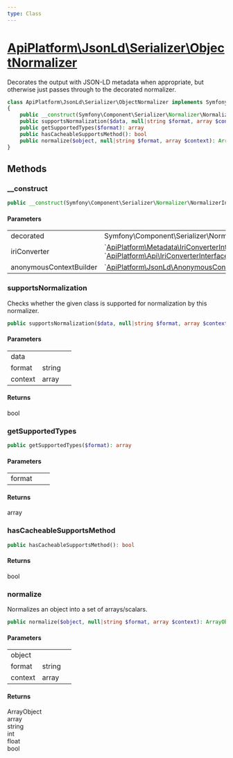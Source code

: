 ```yaml
---
type: Class
---
```


# [ApiPlatform\JsonLd\Serializer\ObjectNormalizer](/docs/v3.2/reference/JsonLd/Serializer/ObjectNormalizer)

Decorates the output with JSON-LD metadata when appropriate, but otherwise just
passes through to the decorated normalizer.

```php
class ApiPlatform\JsonLd\Serializer\ObjectNormalizer implements Symfony\Component\Serializer\Normalizer\NormalizerInterface, `<a href="/docs/v3.2/reference/Serializer/CacheableSupportsMethodInterface">ApiPlatform\Serializer\CacheableSupportsMethodInterface</a>`
{
    public __construct(Symfony\Component\Serializer\Normalizer\NormalizerInterface $decorated, `<a href="/docs/v3.2/reference/Api/IriConverterInterface">ApiPlatform\Metadata\IriConverterInterface</a>`|`<a href="/docs/v3.2/reference/Api/IriConverterInterface">ApiPlatform\Api\IriConverterInterface</a>` $iriConverter, `<a href="/docs/v3.2/reference/JsonLd/AnonymousContextBuilderInterface">ApiPlatform\JsonLd\AnonymousContextBuilderInterface</a>` $anonymousContextBuilder)
    public supportsNormalization($data, null|string $format, array $context): bool
    public getSupportedTypes($format): array
    public hasCacheableSupportsMethod(): bool
    public normalize($object, null|string $format, array $context): ArrayObject|array|string|int|float|bool
}
```
## Methods

### __construct



```php
public __construct(Symfony\Component\Serializer\Normalizer\NormalizerInterface $decorated, `<a href="/docs/v3.2/reference/Api/IriConverterInterface">ApiPlatform\Metadata\IriConverterInterface</a>`|`<a href="/docs/v3.2/reference/Api/IriConverterInterface">ApiPlatform\Api\IriConverterInterface</a>` $iriConverter, `<a href="/docs/v3.2/reference/JsonLd/AnonymousContextBuilderInterface">ApiPlatform\JsonLd\AnonymousContextBuilderInterface</a>` $anonymousContextBuilder)
```

#### Parameters

<table><tbody>
<tr><td>decorated</td><td>Symfony\Component\Serializer\Normalizer\NormalizerInterface</td><td></td></tr><tr><td>iriConverter</td><td>`<a href="/docs/v3.2/reference/Api/IriConverterInterface">ApiPlatform\Metadata\IriConverterInterface</a>`<br />`<a href="/docs/v3.2/reference/Api/IriConverterInterface">ApiPlatform\Api\IriConverterInterface</a>`</td><td></td></tr><tr><td>anonymousContextBuilder</td><td>`<a href="/docs/v3.2/reference/JsonLd/AnonymousContextBuilderInterface">ApiPlatform\JsonLd\AnonymousContextBuilderInterface</a>`</td><td></td></tr>
</tbody>
</table>

### supportsNormalization

Checks whether the given class is supported for normalization by this normalizer.

```php
public supportsNormalization($data, null|string $format, array $context): bool
```

#### Parameters

<table><tbody>
<tr><td>data</td><td></td><td></td></tr><tr><td>format</td><td>string</td><td></td></tr><tr><td>context</td><td>array</td><td></td></tr>
</tbody>
</table>

#### Returns

bool

### getSupportedTypes



```php
public getSupportedTypes($format): array
```

#### Parameters

<table><tbody>
<tr><td>format</td><td></td><td></td></tr>
</tbody>
</table>

#### Returns

array

### hasCacheableSupportsMethod



```php
public hasCacheableSupportsMethod(): bool
```

#### Returns

bool

### normalize

Normalizes an object into a set of arrays/scalars.

```php
public normalize($object, null|string $format, array $context): ArrayObject|array|string|int|float|bool
```

#### Parameters

<table><tbody>
<tr><td>object</td><td></td><td></td></tr><tr><td>format</td><td>string</td><td></td></tr><tr><td>context</td><td>array</td><td></td></tr>
</tbody>
</table>

#### Returns

ArrayObject<br />array<br />string<br />int<br />float<br />bool
